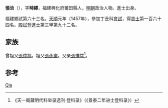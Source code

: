 '''張洽'''（{{bd|1421年||？}}），字'''時繹'''，福建興化府莆田縣人，[[明朝|明朝]]政治人物。進士出身。

福建鄉試第六十三名。[[天顺_(明朝)|天順]]元年（1457年），參加丁丑科[[會試|會試]]，得[[貢士|貢士]]第一百六十四名。[[殿試|殿試]]登[[進士|進士]]第三甲第九十二名。

== 家族 ==
曾祖父[[張仲福|張仲福]]。祖父[[張彥肅|張彥肅]]。父亲[[張惟益|張惟益]]<ref>《天一阁藏明代科举录选刊·登科录》（《景泰二年进士登科录》）</ref>。

== 参考 ==
{{reflist}}

{{明朝人物小作品}}
{{天順元年丁丑科殿試金榜}}

{{Authority control}}
{{DEFAULTSORT:Zhang张}}
[[Category:张姓|Qia]]